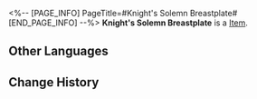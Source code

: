 <%-- [PAGE_INFO]
PageTitle=#Knight's Solemn Breastplate#
[END_PAGE_INFO] --%>
{{Item Infobox
|id          = 31033
|image       = Item Knight's Solemn Breastplate.png
|type        = 
|invCategory = Relics
|rarity      = 2
|effect      = 
|description = A heavy breastplate decorated with the distinctive symbols of the Church of Purity Palace. Even the joints are airtight.
|source1     = [[Cavern of Corrosion: Cloudford]]
}}
'''Knight's Solemn Breastplate''' is a [[Item]].

==Other Languages==
{{Other Languages
|en   = Knight's Solemn Breastplate
|zhs  = 圣骑的肃穆胸甲
|zht  = 聖騎的肅穆胸甲
|ja   = 聖騎士の厳かな鎧
|ko   = 기사의 엄숙 갑옷
|es   = Coraza solemne de la paladina
|fr   = Plastron solennel du chevalier
|ru   = Торжественный нагрудник рыцаря
|th   = Knight's Solemn Breastplate
|vi   = Giáp Trang Nghiêm Thánh Kỵ Sĩ
|de   = Feierliche Brustplatte der Ritterin
|id   = Knight's Solemn Breastplate
|pt   = Armadura Solene da Cavaleira
}}

==Change History==
{{Change History|1.0}}